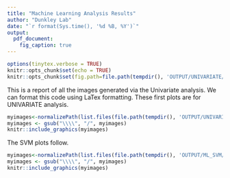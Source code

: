 ---
title: "Machine Learning Analysis Results"
author: "Dunkley Lab"
date: "`r format(Sys.time(), '%d %B, %Y')`"
output: 
  pdf_document:
    fig_caption: true
---

```{r setup, include=FALSE}
options(tinytex.verbose = TRUE)
knitr::opts_chunk$set(echo = TRUE)
knitr::opts_chunk$set(fig.path=file.path(tempdir(), 'OUTPUT/UNIVARIATE/'), echo = FALSE)
```


This is a report of all the images generated via the Univariate analysis. We can format this code using LaTex formatting. These first plots are for UNIVARIATE analysis.

```{r, echo=FALSE}
myimages<-normalizePath(list.files(file.path(tempdir(), 'OUTPUT/UNIVARIATE/'), pattern = ".pdf", full.names = TRUE))
myimages <- gsub("\\\\", "/", myimages)
knitr::include_graphics(myimages)
```

The SVM plots follow.


```{r, echo=FALSE}
myimages<-normalizePath(list.files(file.path(tempdir(), 'OUTPUT/ML_SVM/'), pattern = ".pdf", full.names = TRUE))
myimages <- gsub("\\\\", "/", myimages)
knitr::include_graphics(myimages)
```